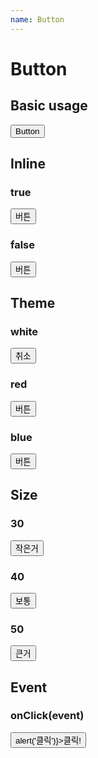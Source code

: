 ```yaml
---
name: Button
---
```



# Button

<PropsTable of={Button} />

## Basic usage

<Playground>
  <Button theme="red">Button</Button>
</Playground>

## Inline

### true

<Playground>
  <Button theme="red">버튼</Button>
</Playground>

### false

<Playground>
  <Button theme="red" inline={false}>버튼</Button>
</Playground>

## Theme

### white

<Playground>
  <Button theme="white">취소</Button>
</Playground>

### red

<Playground>
  <Button theme="red">버튼</Button>
</Playground>

### blue

<Playground>
  <Button theme="blue">버튼</Button>
</Playground>

## Size

### 30

<Playground>
  <Button size={30} theme="white">작은거</Button>
</Playground>

### 40

<Playground>
  <Button size={40} theme="white">보통</Button>
</Playground>

### 50

<Playground>
  <Button size={50} theme="white">큰거</Button>
</Playground>

## Event

### onClick(event)

<Playground>
  <Button theme="white" onClick={e => alert('클릭')}>클릭!</Button>
</Playground>